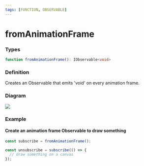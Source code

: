 ```yaml
---
tags: [FUNCTION, OBSERVABLE]
---
```


# fromAnimationFrame

### Types

```ts
function fromAnimationFrame(): IObservable<void>
```

### Definition

Creates an Observable that emits 'void' on every animation frame.

### Diagram

[![](https://mermaid.ink/img/pako:eNpVj7Fqw0AMhl9FaEogeYEbAoa0a4Ym2y3CJzsCn84961pCyLtHBneoEOJHfB9IT-xLYgy48Hdj7fksNFbKUaPOVE16mUkNOqAFhlpyp5LJpOinU7zb_8cut-tqTqXM8HtnBVp7M9x3BWQBqzKOXDlFBa_ueDq5GeCniK9YfeABM9dMkvy458pFtDtnjhg8Jh6oTRYx6svRNicy_khipWIYaFr4gNSsfD20x2C18R-0PbhRrzeQjVtC)](https://mermaid.live/edit#pako:eNpVj7Fqw0AMhl9FaEogeYEbAoa0a4Ym2y3CJzsCn84961pCyLtHBneoEOJHfB9IT-xLYgy48Hdj7fksNFbKUaPOVE16mUkNOqAFhlpyp5LJpOinU7zb_8cut-tqTqXM8HtnBVp7M9x3BWQBqzKOXDlFBa_ueDq5GeCniK9YfeABM9dMkvy458pFtDtnjhg8Jh6oTRYx6svRNicy_khipWIYaFr4gNSsfD20x2C18R-0PbhRrzeQjVtC)

### Example

#### Create an animation frame Observable to draw something

```ts
const subscribe = fromAnimationFrame();

const unsubscribe = subscribe(() => {
  // draw something on a canvas
});
```

